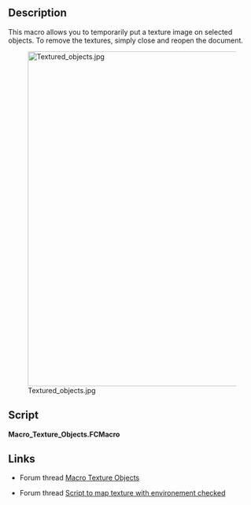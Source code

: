 <languages/>

{{Macro
|Name=Texture Objects
|Icon=Macro_Texture_Objects.png
|Description=This macro allows you to temporarily put a texture image on selected objects. To remove the textures, simply close and reopen the document.
|Author=yorik
|Version=1.1
|Date=2023-12-08
|Download=[https://wiki.freecad.org/images/d/da/Macro_Texture_Objects.png ToolBar Icon]
|FCVersion= 0.18 and below
}}

==Description==

This macro allows you to temporarily put a texture image on selected objects. To remove the textures, simply close and reopen the document.

[[Image:Textured_objects.jpg|680px]]

==Script==

'''Macro_Texture_Objects.FCMacro'''

{{MacroCode|code=

import FreeCADGui
from PySide import QtGui
from pivy import coin

# get a jpg filename
jpgfilename = QtGui.QFileDialog.getOpenFileName(QtGui.QApplication.activeWindow(),'Open image file','*.jpg')

# apply textures
for obj in FreeCADGui.Selection.getSelection():
    rootnode = obj.ViewObject.RootNode
    tex =  coin.SoTexture2()
    tex.filename = str(jpgfilename[0])
    rootnode.insertChild(tex,1)

}}

==Links==

* Forum thread [https://forum.freecad.org/viewtopic.php?t=7216 Macro Texture Objects]

* Forum thread [https://forum.freecad.org/viewtopic.php?f=3&t=28795 Script to map texture with environement checked]